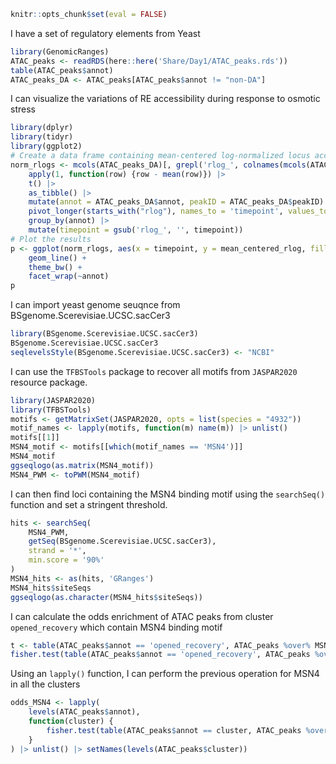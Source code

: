 ```r
knitr::opts_chunk$set(eval = FALSE)
```

I have a set of regulatory elements from Yeast

```r
library(GenomicRanges)
ATAC_peaks <- readRDS(here::here('Share/Day1/ATAC_peaks.rds'))
table(ATAC_peaks$annot)
ATAC_peaks_DA <- ATAC_peaks[ATAC_peaks$annot != "non-DA"]
```

I can visualize the variations of RE accessibility during response to osmotic stress 

```r
library(dplyr)
library(tidyr)
library(ggplot2)
# Create a data frame containing mean-centered log-normalized locus accessibility scores
norm_rlogs <- mcols(ATAC_peaks_DA)[, grepl('rlog_', colnames(mcols(ATAC_peaks)))] |> 
    apply(1, function(row) {row - mean(row)}) |> 
    t() |> 
    as_tibble() |>
    mutate(annot = ATAC_peaks_DA$annot, peakID = ATAC_peaks_DA$peakID) |>
    pivot_longer(starts_with("rlog"), names_to = 'timepoint', values_to = 'mean_centered_rlog') |> 
    group_by(annot) |> 
    mutate(timepoint = gsub('rlog_', '', timepoint))
# Plot the results
p <- ggplot(norm_rlogs, aes(x = timepoint, y = mean_centered_rlog, fill = annot, group = peakID, col = annot)) + 
    geom_line() + 
    theme_bw() + 
    facet_wrap(~annot)
p
```

I can import yeast genome seuqnce from BSgenome.Scerevisiae.UCSC.sacCer3

```r
library(BSgenome.Scerevisiae.UCSC.sacCer3)
BSgenome.Scerevisiae.UCSC.sacCer3
seqlevelsStyle(BSgenome.Scerevisiae.UCSC.sacCer3) <- "NCBI"
```

I can use the `TFBSTools` package to recover all motifs from `JASPAR2020` resource package.

```r
library(JASPAR2020)
library(TFBSTools)
motifs <- getMatrixSet(JASPAR2020, opts = list(species = "4932"))
motif_names <- lapply(motifs, function(m) name(m)) |> unlist()
motifs[[1]]
MSN4_motif <- motifs[[which(motif_names == 'MSN4')]]
MSN4_motif
ggseqlogo(as.matrix(MSN4_motif))
MSN4_PWM <- toPWM(MSN4_motif)
```

I can then find loci containing the MSN4 binding motif using the `searchSeq()` function and set a stringent threshold.

```r
hits <- searchSeq(
    MSN4_PWM, 
    getSeq(BSgenome.Scerevisiae.UCSC.sacCer3), 
    strand = '*', 
    min.score = '90%'
)
MSN4_hits <- as(hits, 'GRanges')
MSN4_hits$siteSeqs
ggseqlogo(as.character(MSN4_hits$siteSeqs))
```

I can calculate the odds enrichment of ATAC peaks from cluster `opened_recovery` which contain MSN4 binding motif

```r
t <- table(ATAC_peaks$annot == 'opened_recovery', ATAC_peaks %over% MSN4_hits)
fisher.test(table(ATAC_peaks$annot == 'opened_recovery', ATAC_peaks %over% MSN4_hits))$estimate
```

Using an `lapply()` function, I can perform the previous operation for MSN4 in all the clusters

```r
odds_MSN4 <- lapply(
    levels(ATAC_peaks$annot), 
    function(cluster) {
        fisher.test(table(ATAC_peaks$annot == cluster, ATAC_peaks %over% MSN4_hits))$estimate
    }
) |> unlist() |> setNames(levels(ATAC_peaks$cluster))
```

